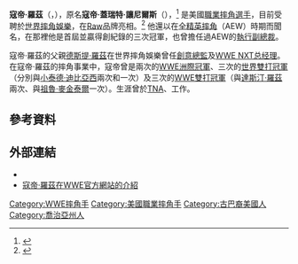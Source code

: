 {{Infobox Pro Wrestler
| name = 寇帝·羅茲<br>{{lang|en|Cody Rhodes}}
| image = Cody Rhodes ROH World Champion (cropped).jpg
| caption            = 2017年10月的羅茲
| names = Cody<ref name="ROHbio">{{cite web|url=http://www.rohwrestling.com/wrestlers/roster/cody|title=Cody|access-date= 2017-07-15|publisher=[[Ring_of_Honor|Ring of Honor]]|archive-url=https://web.archive.org/web/20170623070032/http://www.rohwrestling.com/wrestlers/roster/cody|archive-date= 2017-06-23|url-status=dead|language=en}}</ref><br />'''Cody Rhodes'''<br/>Cody Runnels<br/>Stardust
| birthname = 寇帝·蓋瑞特·讓尼爾斯（{{lang|en|Cody Garrett Runnels}}）
| children           = 1
| nickname = 
| height={{height|m=1.88}}<ref name="WWE-Bio"/><!-- Please do not change the height or weight. These are the measures as officially stated and they should not be changed. -->
| weight = {{weight|kg=100}}<ref name="WWE-Bio">{{cite web|url=http://www.wwe.com/superstars/codyrhodes|title=Cody Rhodes|access-date=2010-04-27|publisher=[[WWE|WWE]]|language=en|archive-date=2019-05-29|archive-url=https://web.archive.org/web/20190529082126/https://www.wwe.com/superstars/codyrhodes}}</ref>
| birth_date = {{Birth date and age|1985|6|30|mf=y}}<ref name="slam">{{cite web|url=http://slam.canoe.com/Slam/Wrestling/Bios/rhodes_cody.html|title=Cody Rhodes|last=Elliott|first=Brian|access-date=2009-06-23|work=Slam! Sports|publisher=[[Canoe.ca|Canadian Online Explorer]]|language=en|archive-date=2019-06-18|archive-url=https://web.archive.org/web/20190618113406/http://slam.canoe.com/Slam/Wrestling/Bios/rhodes_cody.html}}</ref>
| birth_place = {{USA}}[[喬治亞州|喬治亞州]][[科布縣|科布縣]][[瑪麗埃塔_(喬治亞州)|瑪麗埃塔]]
| death_date = 
| death_place = 
| resides = {{USA}}[[佛羅里達州|佛羅里達州]][[希爾斯伯勒縣_(佛羅里達州)|希爾斯波羅縣]][[坦帕_(佛羅里達州)|坦帕]]
| billed = 
| trainer = [[艾爾·史諾|艾爾·史諾]]<br/>{{tsl|en|Nightmare Danny Davis|尼特梅爾·丹尼·戴維斯}}<br/>[[德斯提·羅茲|德斯提·羅茲]]<br/>[[蘭迪·歐頓|蘭迪·歐頓]]<br/>{{tsl|en|Ricky Morton|瑞奇·莫頓}}<br/>{{tsl|en|Shawn Spears|肖恩·斯皮爾斯}}
| debut = 2006年6月16日<ref>{{cite web|url=https://www.cagematch.net/?id=2&nr=3686&page=20|title=Cody Rhodes|website=Cagematch.net|access-date=2022-02-20|language=en|archive-date=2022-05-31|archive-url=https://web.archive.org/web/20220531183643/https://www.cagematch.net/?id=2&nr=3686&page=20}}</ref>
| retired = 
| spouse = {{marriage|{{tsl|en|Brandi Rhodes|布兰迪·罗兹}}| 2013 }}
}}

'''寇帝·羅茲'''（{{lang-en|'''Cody Rhodes'''}}，{{bd|1985年|6月30日}}），原名'''寇帝·蓋瑞特·讓尼爾斯'''（{{lang-en|'''Cody Garrett Runnels'''}}），<ref>{{cite tweet|user=CodyRhodes|number=959562297663508481|title= My legal last name is runnels rhodes...both. Do your research fuckface. (Been that way since I was 15)|first=Cody|last=Rhodes|date= 2018-02-02|access-date= 2020-09-20|language=en}}</ref> 是美國[[職業摔角|職業摔角選手]]，目前受聘於[[世界摔角娛樂|世界摔角娛樂]]，在[[WWE_Raw|Raw]]品牌亮相。<ref>{{Cite web |last=Otterson |first=Joe |date=2022-04-03 |title=Cody Rhodes Returns to WWE at WrestleMania 38, Says He Is ‘Completely Different Individual’ |url=https://variety.com/2022/tv/news/cody-rhodes-wwe-wrestlemania-38-interview-1235221061/ |access-date=2022-04-03 |website=Variety |language=en |archive-date=2022-06-14 |archive-url=https://web.archive.org/web/20220614203624/https://variety.com/2022/tv/news/cody-rhodes-wwe-wrestlemania-38-interview-1235221061/ }}</ref> 他還以在[[全精英摔角|全精英摔角]]（AEW）時期而聞名，在那裡他是首屆{{tsl|en|AEW TNT Championship|AEW TNT冠軍}}並贏得創紀錄的三次冠軍，也曾擔任過AEW的[[副總裁|執行副總裁]]。

寇帝·羅茲的父親[[德斯提·羅茲|德斯提·羅茲]]在世界摔角娛樂曾任[[創意總監|創意總監]]及[[WWE_NXT|WWE NXT]][[总经理|总经理]]。在寇帝·羅茲的摔角事業中，寇帝曾是兩次的[[WWE洲際冠軍|WWE洲際冠軍]]、三次的[[WWE世界雙打冠軍|世界雙打冠軍]]（分別與[[小泰德·迪比亞西|小泰德·迪比亞西]]兩次和{{link-en|硬蕊核力|Hardcore Holly}}一次）及三次的[[Raw雙打冠軍|WWE雙打冠軍]]（與[[達斯汀·羅茲|達斯汀·羅茲]]兩次、與[[祖魯·麥金泰爾|祖魯·麥金泰爾]]一次）。生涯曾於[[TNAW|TNA]]、{{tsl|en|Ring of Honor|榮耀擂臺摔角}}工作。

== 參考資料 ==
{{reflist}}

== 外部連結 ==
{{Commons category-inline}}
* {{IMDb name|2568740}}
* [https://www.wwe.com/superstars/codyrhodes 寇帝·羅茲在WWE官方網站的介紹] {{Wayback|url=https://www.wwe.com/superstars/codyrhodes |date=20180925213656 }}{{en}}

{{WWE洲际冠军}}
{{Authority control}}
{{DEFAULTSORT:Rhodes, Cody}}

[[Category:WWE摔角手|Category:WWE摔角手]]
[[Category:美國職業摔角手|Category:美國職業摔角手]]
[[Category:古巴裔美國人|Category:古巴裔美國人]]
[[Category:喬治亞州人|Category:喬治亞州人]]